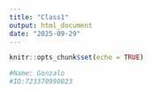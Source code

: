 ```yaml
---
title: "Class1"
output: html_document
date: "2025-09-29"
---
```


```r
knitr::opts_chunk$set(echo = TRUE)
```


```r
#Name: Gonzalo
#ID:723370990023
```
